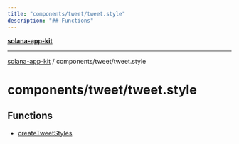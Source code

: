 ```yaml
---
title: "components/tweet/tweet.style"
description: "## Functions"
---
```


[**solana-app-kit**](../../../README.mdx)

***

[solana-app-kit](../../../README.mdx) / components/tweet/tweet.style

# components/tweet/tweet.style

## Functions

- [createTweetStyles](functions/createTweetStyles.mdx)
